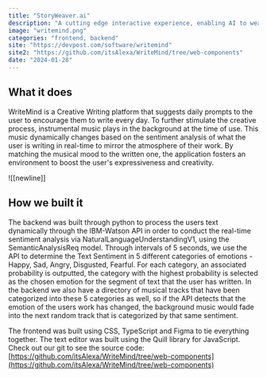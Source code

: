 ```yaml
---
title: "StoryWeaver.ai"
description: "A cutting edge interactive experience, enabling AI to weave a story where you are the protagonist in a uniquely generated universe."
image: "writemind.png"
categories: "frontend, backend"
site: "https://devpost.com/software/writemind"
site2: "https://github.com/itsAlexa/WriteMind/tree/web-components" 
date: "2024-01-28"
---
```



## What it does
WriteMind is a Creative Writing platform that suggests daily prompts to the user to encourage them to write every day. To further stimulate the creative process, instrumental music plays in the background at the time of use. This music dynamically changes based on the sentiment analysis of what the user is writing in real-time to mirror the atmosphere of their work. By matching the musical mood to the written one, the application fosters an environment to boost the user's expressiveness and creativity.

![[newline]]
## How we built it
The backend was built through python to process the users text dynamically through the IBM-Watson API in order to conduct the real-time sentiment analysis via NaturalLanguageUnderstandingV1, using the SemanticAnalysisReq model. Through intervals of 5 seconds, we use the API to determine the Text Sentiment in 5 different categories of emotions - Happy, Sad, Angry, Disgusted, Fearful. For each category, an associated probability is outputted, the category with the highest probability is selected as the chosen emotion for the segment of text that the user has written. In the backend we also have a directory of musical tracks that have been categorized into these 5 categories as well, so if the API detects that the emotion of the users work has changed, the background music would fade into the next random track that is categorized by that same sentiment.

The frontend was built using CSS, TypeScript and Figma to tie everything together. The text editor was built using the Quill library for JavaScript.
Check out our git to see the source code: [https://github.com/itsAlexa/WriteMind/tree/web-components](https://github.com/itsAlexa/WriteMind/tree/web-components)